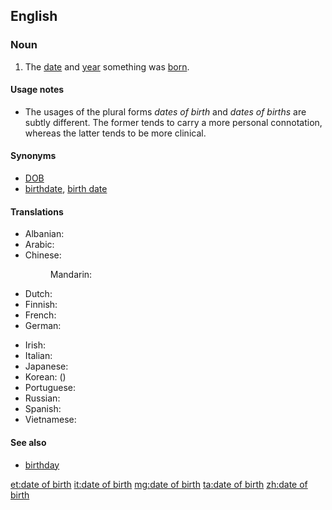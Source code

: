 ==English==

===Noun===
{{en-noun|sg=[[date]] [[of]] [[birth]]|pl=dates of birth|pl2=dates of births}}

# The [[date]] and [[year]] something was [[born]].

====Usage notes====
* The usages of the plural forms ''dates of birth'' and ''dates of births'' are subtly different. The former tends to carry a more personal connotation, whereas the latter tends to be more clinical.

====Synonyms====
* [[DOB]]
* [[birthdate]], [[birth date]]

====Translations====
{{trans-top|date and year when something was born}}
* Albanian: {{t-|sq|data e lindjes}}
* Arabic: {{t-|ar|تاريخ الميلاد|m|tr=tārīx al-milād}}
* Chinese:
*: Mandarin: {{t|cmn|出生日期|tr=chūshēng rìqí|sc=Hani}}
* Dutch: {{t+|nl|geboortedatum|m}}
* Finnish: {{t-|fi|synnyinpäivä}}
* French: {{t+|fr|date de naissance|f}}
* German: {{t+|de|Geburtsdatum|n}}
{{trans-mid}}
* Irish: {{t-|ga|dáta breithe|m}}
* Italian: {{t-|it|data di nascita|f}}
* Japanese: {{t-|ja|生年月日|tr=せいねんがっぴ, seinengappi|sc=Jpan}}
* Korean: {{t+|ko|생년월일|tr=saengnyeonworil|sc=Kore}} ({{t+|ko|生年月日|sc=Kore}})
* Portuguese: {{t-|pt|data de nascimento|f}}
* Russian: {{t-|ru|дата рождения|f|tr=dáta roždénija|sc=Cyrl}}
* Spanish: {{t-|es|fecha de nacimiento|f}}
* Vietnamese: {{t-|vi|ngày tháng năm sinh}}
{{trans-bottom}}

{{trans-see|birthday}}

====See also====
* [[birthday]]

[[et:date of birth]]
[[it:date of birth]]
[[mg:date of birth]]
[[ta:date of birth]]
[[zh:date of birth]]